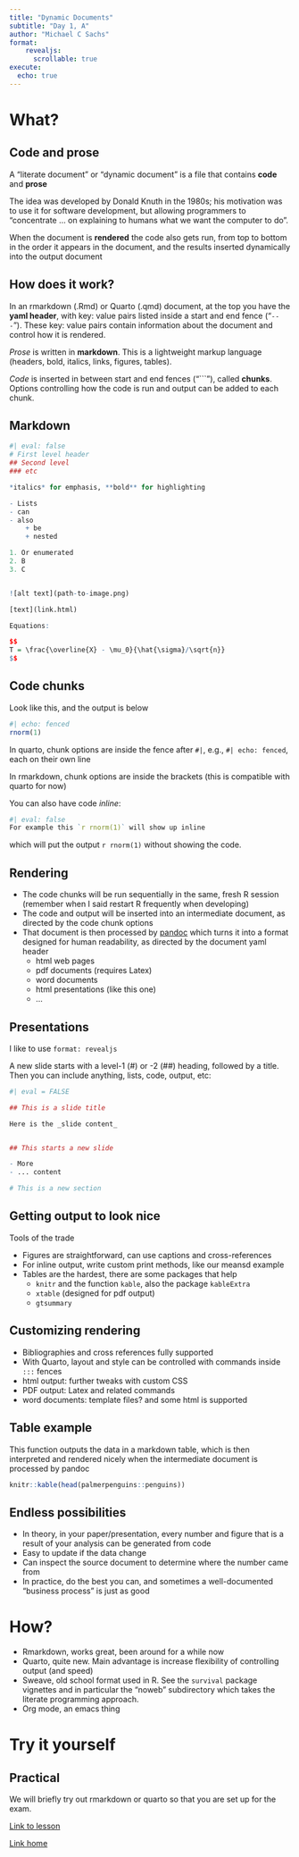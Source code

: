 ```yaml
---
title: "Dynamic Documents"
subtitle: "Day 1, A"
author: "Michael C Sachs"
format: 
    revealjs:
      scrollable: true
execute:
  echo: true
---
```


# What? 

## Code and prose

A "literate document" or "dynamic document" is a file that contains __code__ and __prose__

The idea was developed by Donald Knuth in the 1980s; his motivation was to use it for software development, but allowing programmers to "concentrate ... on explaining to humans what we want the computer to do". 

When the document is __rendered__ the code also gets run, from top to bottom in the order it appears in the document, and the results inserted dynamically into the output document

## How does it work? 

In an rmarkdown (.Rmd) or Quarto (.qmd) document, at the top you have the __yaml header__, with key: value pairs listed inside a start and end fence ("`---`"). These key: value pairs contain information about the document and control how it is rendered. 

_Prose_ is written in __markdown__. This is a lightweight markup language (headers, bold, italics, links, figures, tables). 

_Code_ is inserted in between start and end fences ("```"), called __chunks__. Options controlling how the code is run and output can be added to each chunk. 

## Markdown

```r
#| eval: false
# First level header
## Second level 
### etc

*italics* for emphasis, **bold** for highlighting

- Lists
- can 
- also
    + be 
    + nested

1. Or enumerated
2. B
3. C


![alt text](path-to-image.png)

[text](link.html)

Equations:

$$
T = \frac{\overline{X} - \mu_0}{\hat{\sigma}/\sqrt{n}}
$$
```



## Code chunks

Look like this, and the output is below

```r
#| echo: fenced
rnorm(1)
```

In quarto, chunk options are inside the fence after `#|`, e.g., `#| echo: fenced`, each on their own line

In rmarkdown, chunk options are inside the brackets (this is compatible with quarto for now)


You can also have code *inline*: 

```r
#| eval: false
For example this `r rnorm(1)` will show up inline
```

which will put the output `r rnorm(1)` without showing the code. 

## Rendering

- The code chunks will be run sequentially in the same, fresh R session (remember when I said restart R frequently when developing)
- The code and output will be inserted into an intermediate document, as directed by the code chunk options
- That document is then processed by [pandoc](https://pandoc.org) which turns it into a format designed for human readability, as directed by the document yaml header
    + html web pages
    + pdf documents (requires Latex)
    + word documents
    + html presentations (like this one)
    + ...

## Presentations

I like to use `format: revealjs` 

A new slide starts with a level-1 (#) or -2 (##) heading, followed by a title. Then you can include anything, lists, code, output, etc: 

```r
#| eval = FALSE

## This is a slide title

Here is the _slide content_ 


## This starts a new slide

- More 
- ... content

# This is a new section

```



## Getting output to look nice

Tools of the trade

- Figures are straightforward, can use captions and cross-references
- For inline output, write custom print methods, like our meansd example
- Tables are the hardest, there are some packages that help
    + `knitr` and the function `kable`, also the package `kableExtra`
    + `xtable` (designed for pdf output)
    + `gtsummary`
    
## Customizing rendering

- Bibliographies and cross references fully supported
- With Quarto, layout and style can be controlled with commands inside `:::` fences
- html output: further tweaks with custom CSS
- PDF output: Latex and related commands
- word documents: template files? and some html is supported


## Table example

This function outputs the data in a markdown table, which is then interpreted and rendered nicely when the intermediate document is processed by pandoc
```r
knitr::kable(head(palmerpenguins::penguins))
```


## Endless possibilities

- In theory, in your paper/presentation, every number and figure that is a result of your analysis can be generated from code
- Easy to update if the data change
- Can inspect the source document to determine where the number came from
- In practice, do the best you can, and sometimes a well-documented "business process" is just as good


# How? 

- Rmarkdown, works great, been around for a while now
- Quarto, quite new. Main advantage is increase flexibility of controlling output (and speed)
- Sweave, old school format used in R. See the `survival` package vignettes and in particular the "noweb" subdirectory which takes the literate programming approach. 
- Org mode, an emacs thing

# Try it yourself

## Practical

We will briefly try out rmarkdown or quarto so that you are set up for the exam.

[Link to lesson](../exercises/dynamic-documents.html)

[Link home](../index.html)


